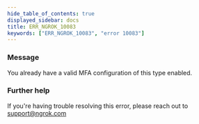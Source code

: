 ```yaml
---
hide_table_of_contents: true
displayed_sidebar: docs
title: ERR_NGROK_10083
keywords: ["ERR_NGROK_10083", "error 10083"]
---
```


### Message

You already have a valid MFA configuration of this type enabled.

### Further help

If you're having trouble resolving this error, please reach out to [support@ngrok.com](mailto:support@ngrok.com?subject=Help%20with%20ERR_NGROK_10083)
